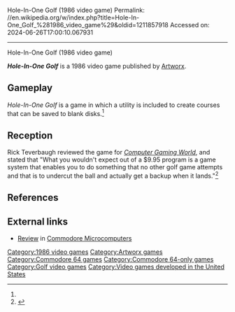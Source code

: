 Hole-In-One Golf (1986 video game)
Permalink: //en.wikipedia.org/w/index.php?title=Hole-In-One_Golf_%281986_video_game%29&oldid=1211857918
Accessed on: 2024-06-26T17:00:10.067931



------
Hole-In-One Golf (1986 video game)
{{Short description|1986 sports video game}}
{{Orphan|date=March 2024}}

{{Infobox video game
| collapsible = 
| state = 
| italic title = 
| title = Hole-In-One Golf
| image = Hole-In-One-Golf 1986 video game cover.jpg
| alt = 
| caption = 
| developer = Walter D LaCroix
| publisher = [[Artworx]]
| series = 
| engine = 
| platforms = [[Commodore 64]]
| released = 1986
| genre = Sports
| modes = 
}}'''''Hole-In-One Golf''''' is a 1986 video game published by [[Artworx]].

==Gameplay==
''Hole-In-One Golf'' is a game in which a utility is included to create courses that can be saved to blank disks.<ref name="CGW29"/>

==Reception==
Rick Teverbaugh reviewed the game for ''[[Computer Gaming World]]'', and stated that "What you wouldn't expect out of a $9.95 program is a game system that enables you to do something that no other golf game attempts and that is to undercut the ball and actually get a backup when it lands."<ref name="CGW29">{{cite magazine |last=Teverbaugh |first=Rick |title=Sports Scoreboard |magazine=Computer Gaming World |date=June–July 1986 |volume=1 |issue=29 |pages=32}}</ref>

==References==
{{reflist}}

==External links==
*[https://archive.org/details/Commodore_Microcomputers_Volume_7_Number_5_Issue_43_1986-09_Commodore_US/page/n21/mode/2up?q=%22hole+in+one%22 Review] in [[Commodore Microcomputers]]

[[Category:1986 video games]]
[[Category:Artworx games]]
[[Category:Commodore 64 games]]
[[Category:Commodore 64-only games]]
[[Category:Golf video games]]
[[Category:Video games developed in the United States]]
